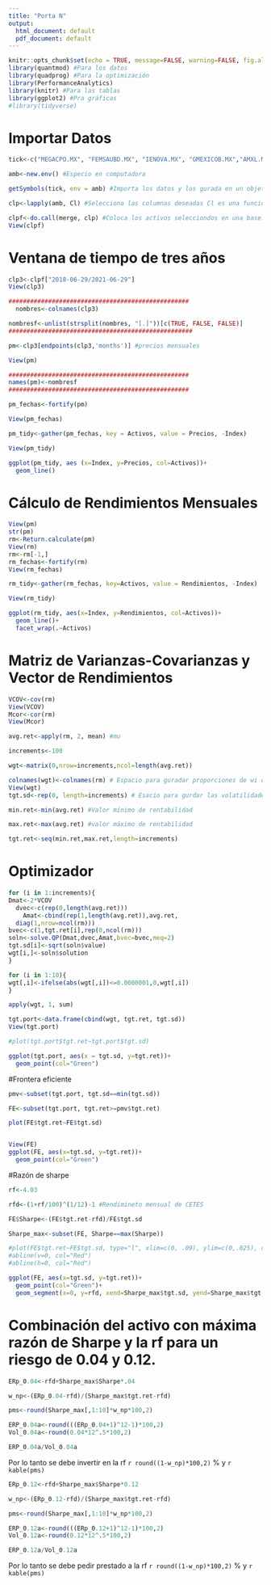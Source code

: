 ---
title: "Porta N"
output:
  html_document: default
  pdf_document: default
---
```{r setup, include=FALSE}
knitr::opts_chunk$set(echo = TRUE, message=FALSE, warning=FALSE, fig.align = "center")
library(quantmod) #Para los datos
library(quadprog) #Para la optimización
library(PerformanceAnalytics)
library(knitr) #Para las tablas
library(ggplot2) #Pra gráficas
#library(tidyverse)

```

# Importar Datos

```{r}

tick<-c("MEGACPO.MX", "FEMSAUBD.MX", "IENOVA.MX", "GMEXICOB.MX","AMXL.MX", "BIMBOA.MX")#, "GCC.MX","GENTERA.MX", "ALPEKA.MX", "ALSEA.MX") #Nombres de los tickers de yahoo finance

amb<-new.env() #Especio en computadora

getSymbols(tick, env = amb) #Importa los datos y los gurada en un objeto con formato list. Es una función de quantmode

clp<-lapply(amb, Cl) #Selecciona las columnas deseadas Cl es una función de quantmode existen Vo, Hi, Lo, Op.

clpf<-do.call(merge, clp) #Coloca los activos selecciondos en una base.
View(clpf)
```

# Ventana de tiempo de tres años

```{r}

clp3<-clpf["2018-06-29/2021-06-29"]
View(clp3)

##################################################
  nombres<-colnames(clp3)

nombresf<-unlist(strsplit(nombres, "[.]"))[c(TRUE, FALSE, FALSE)]
###################################################

pm<-clp3[endpoints(clp3,'months')] #precios mensuales

View(pm)

##################################################
names(pm)<-nombresf
##################################################

pm_fechas<-fortify(pm)

View(pm_fechas)

pm_tidy<-gather(pm_fechas, key = Activos, value = Precios, -Index)

View(pm_tidy)

ggplot(pm_tidy, aes (x=Index, y=Precios, col=Activos))+
  geom_line()
```

# Cálculo de Rendimientos Mensuales

```{r}
View(pm)
str(pm)
rm<-Return.calculate(pm)
View(rm)
rm<-rm[-1,]
rm_fechas<-fortify(rm)
View(rm_fechas)

rm_tidy<-gather(rm_fechas, key=Activos, value = Rendimientos, -Index)

View(rm_tidy)

ggplot(rm_tidy, aes(x=Index, y=Rendimientos, col=Activos))+
  geom_line()+
  facet_wrap(.~Activos)


```

# Matriz de Varianzas-Covarianzas y Vector de Rendimientos

```{r}

VCOV<-cov(rm)
View(VCOV)
Mcor<-cor(rm)
View(Mcor)

avg.ret<-apply(rm, 2, mean) #mu

increments<-100

wgt<-matrix(0,nrow=increments,ncol=length(avg.ret))

colnames(wgt)<-colnames(rm) # Espacio para guradar proporciones de wi de cada uno de los 100 portafolios
View(wgt)
tgt.sd<-rep(0, length=increments) # Esacio para gurdar las volatilidades de cada uno de los 100 portafolios


```


```{r}

min.ret<-min(avg.ret) #Valor mínimo de rentabilidad

max.ret<-max(avg.ret) #valor máximo de rentabilidad

tgt.ret<-seq(min.ret,max.ret,length=increments)


```

# Optimizador

```{r}

for (i in 1:increments){
Dmat<-2*VCOV
  dvec<-c(rep(0,length(avg.ret)))
    Amat<-cbind(rep(1,length(avg.ret)),avg.ret,
  diag(1,nrow=ncol(rm)))
bvec<-c(1,tgt.ret[i],rep(0,ncol(rm)))
soln<-solve.QP(Dmat,dvec,Amat,bvec=bvec,meq=2)
tgt.sd[i]<-sqrt(soln$value)
wgt[i,]<-soln$solution
}

for (i in 1:10){
wgt[,i]<-ifelse(abs(wgt[,i])<=0.0000001,0,wgt[,i])
}

apply(wgt, 1, sum)

tgt.port<-data.frame(cbind(wgt, tgt.ret, tgt.sd))
View(tgt.port)

#plot(tgt.port$tgt.ret~tgt.port$tgt.sd)

ggplot(tgt.port, aes(x = tgt.sd, y=tgt.ret))+
  geom_point(col="Green")

```

#Frontera eficiente


```{r}

pmv<-subset(tgt.port, tgt.sd==min(tgt.sd))

FE<-subset(tgt.port, tgt.ret>=pmv$tgt.ret)

plot(FE$tgt.ret~FE$tgt.sd)


View(FE)
ggplot(FE, aes(x=tgt.sd, y=tgt.ret))+
  geom_point(col="Green")


```

#Razón de sharpe

```{r}

rf<-4.03

rfd<-(1+rf/100)^(1/12)-1 #Rendimineto mensual de CETES

FE$Sharpe<-(FE$tgt.ret-rfd)/FE$tgt.sd

Sharpe_max<-subset(FE, Sharpe==max(Sharpe))

#plot(FE$tgt.ret~FE$tgt.sd, type="l", xlim=c(0, .09), ylim=c(0,.025), col="Blue", xlab="Volatilidad", ylab="Rendimiento", main="Riesgo Vs. Rendimiento")#·segments(x0=0, y0=rfd, x1=Sharpe_max$tgt.sd, y1=Sharpe_max$tgt.ret, col="Green")
#abline(v=0, col="Red")
#abline(h=0, col="Red")

ggplot(FE, aes(x=tgt.sd, y=tgt.ret))+
  geom_point(col="Green")+
  geom_segment(x=0, y=rfd, xend=Sharpe_max$tgt.sd, yend=Sharpe_max$tgt.ret, col="Blue")

```

# Combinación del activo con máxima razón de Sharpe y la rf para un riesgo de 0.04 y 0.12.

```{r}

ERp_0.04<-rfd+Sharpe_max$Sharpe*.04

w_np<-(ERp_0.04-rfd)/(Sharpe_max$tgt.ret-rfd)

pms<-round(Sharpe_max[,1:10]*w_np*100,2)

ERP_0.04a<-round(((ERp_0.04+1)^12-1)*100,2)
Vol_0.04a<-round(0.04*12^.5*100,2)

ERP_0.04a/Vol_0.04a

```

Por lo tanto se debe invertir en la rf `r round((1-w_np)*100,2)` % y `r kable(pms)`


```{r}

ERp_0.12<-rfd+Sharpe_max$Sharpe*0.12

w_np<-(ERp_0.12-rfd)/(Sharpe_max$tgt.ret-rfd)

pms<-round(Sharpe_max[,1:10]*w_np*100,2)

ERP_0.12a<-round(((ERp_0.12+1)^12-1)*100,2)
Vol_0.12a<-round(0.12*12^.5*100,2)

ERP_0.12a/Vol_0.12a

```

Por lo tanto se debe pedir prestado a la rf `r round((1-w_np)*100,2)` % y `r kable(pms)`







